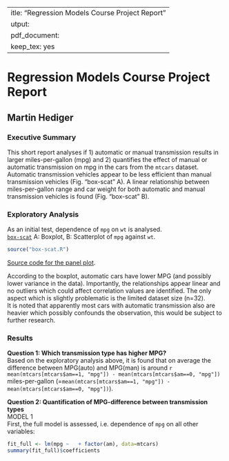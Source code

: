  ---
title: "Regression Models Course Project Report"
output:
  pdf_document:
    keep_tex: yes
---

# Regression Models Course Project Report

## Martin Hediger

### Executive Summary
This short report analyses if 1) automatic or manual transmission results in larger miles-per-gallon (mpg) and 2) quantifies the effect of manual or automatic transmission on mpg in the cars from the `mtcars` dataset.  
Automatic transmission vehicles appear to be less efficient than manual transmission vehicles (Fig. "box-scat" A).
A linear relationship between miles-per-gallon range and car weight for both automatic and manual transmission vehicles is found (Fig. "box-scat" B).

### Exploratory Analysis
As an initial test, dependence of `mpg` on `wt` is analysed.  
[`box-scat`](https://github.com/mzhKU/regmods_course_project/blob/master/box-scat.R) A: Boxplot, B: Scatterplot of `mpg` against `wt`.

```r
source("box-scat.R")
```

[Source code for the panel plot](https://github.com/mzhKU/regmods_course_project/blob/master/multiplot.R).

According to the boxplot, automatic cars have lower MPG (and possibly lower variance in the data).
Importantly, the relationships appear linear and no outliers which could affect correlation values are identified.
The only aspect which is slightly problematic is the limited dataset size (n=32).  
It is noted that apparently most cars with automatic transmission also are heavier which possibly confounds the observation, this would be subject to further research.


### Results
**Question 1: Which transmission type has higher MPG?**  
Based on the exploratory analysis above, it is found that on average the difference between MPG(auto) and MPG(man) is around `r mean(mtcars[mtcars$am==1, "mpg"]) - mean(mtcars[mtcars$am==0, "mpg"])` miles-per-gallon (=`mean(mtcars[mtcars$am==1, "mpg"]) - mean(mtcars[mtcars$am==0, "mpg"])`).

**Question 2: Quantification of MPG-difference between transmission types**  
MODEL 1  
First, the full model is assessed, i.e. dependence of `mpg` on all other variables:
```r
fit_full <- lm(mpg ~   + factor(am), data=mtcars)
summary(fit_full)$coefficients
```